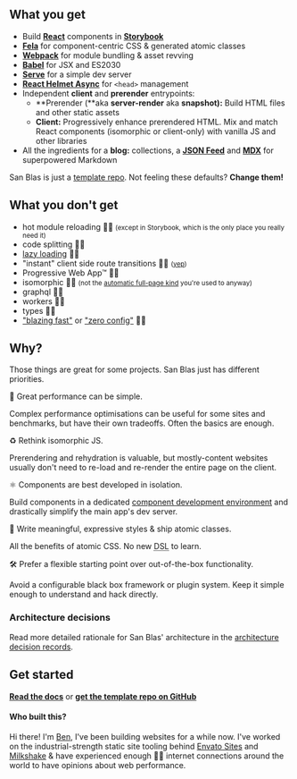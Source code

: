 
## What you get

- Build **[React](https://reactjs.org/)** components in **[Storybook](https://storybook.js.org/)**
- **[Fela](http://fela.js.org/)** for component-centric CSS & generated atomic classes
- **[Webpack](https://webpack.js.org/)** for module bundling & asset revving
- **[Babel](https://babeljs.io/)** for JSX and ES2030
- **[Serve](https://github.com/zeit/serve)** for a simple dev server
- **[React Helmet Async](https://github.com/staylor/react-helmet-async/)** for `<head>` management
- Independent **client** and **prerender** entrypoints:
  - **Prerender (**aka **server-render** aka **snapshot):** Build HTML files and other static assets
  - **Client:** Progressively enhance prerendered HTML. Mix and match React components (isomorphic or client-only) with vanilla JS and other libraries
- All the ingredients for a **blog:** collections, a **[JSON Feed](https://jsonfeed.org/)** and **[MDX](https://mdxjs.com/)** for superpowered Markdown

San Blas is just a [template repo](https://github.blog/2019-06-06-generate-new-repositories-with-repository-templates/). Not feeling these defaults? **Change them!**

## What you don't get

- hot module reloading 🙅‍♀️ <small>(except in Storybook, which is the only place you really need it)</small>
- code splitting 🙅‍♀️
- [lazy loading](https://www.bensmithett.com/an-argument-against-lazy-loading/) 🙅‍♀️
- "instant" client side route transitions 🙅‍♀️ <small>([yep](https://twitter.com/ryanflorence/status/1186515553285857280))</small>
- Progressive Web App™ 🙅‍♀️
- isomorphic 🙅‍♀️ <small>(not the [automatic full-page kind](https://github.com/bensmithett/sanblas/blob/docs/decisions/003_dont_default_to_full_page_isomophic_react.md) you're used to anyway)</small>
- graphql 🙅‍♀️
- workers 🙅‍♀️
- types 🙅‍♀️
- ["blazing fast"](https://github.com/search?q=blazing+fast) or ["zero config"](https://github.com/search?q=zero+config) 🙅‍♀️

## Why?

Those things are great for some projects. San Blas just has different priorities.

<Feature>🚀 Great performance can be simple.</Feature>

Complex performance optimisations can be useful for some sites and benchmarks, but have their own tradeoffs. Often the basics are enough.

<Feature>♻️ Rethink isomorphic JS.</Feature>

Prerendering and rehydration is valuable, but mostly-content websites usually don't need to re-load and re-render the entire page on the client.

<Feature>⚛️ Components are best developed in isolation.</Feature>

Build components in a dedicated [component development environment](https://storybook.js.org/) and drastically simplify the main app's dev server.

<Feature>🧬 Write meaningful, expressive styles & ship atomic classes.</Feature>

All the benefits of atomic CSS. No new <abbr title='Domain Specific Language'>DSL</abbr> to learn.

<Feature>🛠 Prefer a flexible starting point over out-of-the-box functionality.</Feature>

Avoid a configurable black box framework or plugin system. Keep it simple enough to understand and hack directly.

### Architecture decisions

Read more detailed rationale for San Blas' architecture in the [architecture decision records](https://github.com/bensmithett/sanblas/tree/docs/decisions).

## Get started

[**Read the docs**](/docs) or [**get the template repo on GitHub**](https://github.com/bensmithett/sanblas)

#### Who built this?

Hi there! I'm [Ben](https://www.bensmithett.com/), I've been building websites for a while now. I've worked on the industrial-strength static site tooling behind [Envato Sites](https://sites.envato.com/) and [Milkshake](https://milkshake.app/) & have experienced enough 💩🐌 internet connections around the world to have opinions about web performance.
